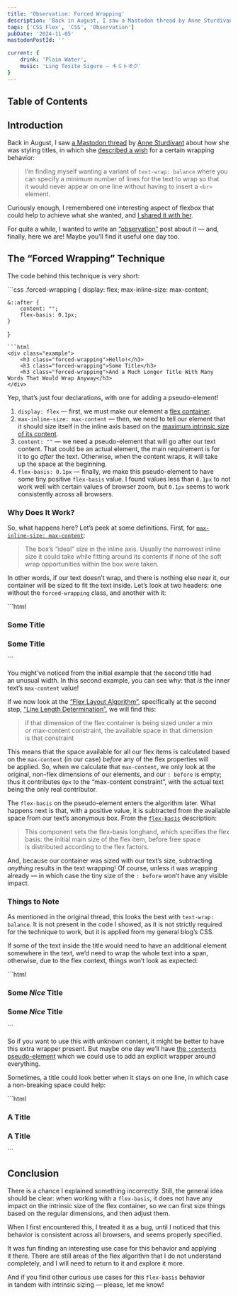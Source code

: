 ```yaml
---
title: 'Observation: Forced Wrapping'
description: 'Back in August, I saw a Mastodon thread by Anne Sturdivant about how she was styling titles, in which she described a wish for a certain wrapping behavior. Curiously enough, I remembered one interesting aspect of flexbox that could help to achieve what she wanted, and shared it with her. For quite a while, I wanted to write an “observation” post about it — and, finally, here we are! Maybe you’ll find it useful one day too.'
tags: ['CSS Flex', 'CSS', 'Observation']
pubDate: '2024-11-05'
mastodonPostId: ''

current: {
	drink: 'Plain Water',
	music: 'Ling Tosite Sigure — キミトオク'
}
---
```



## Table of Contents

## Introduction

Back in August, I saw [a Mastodon thread](https://social.lol/@anniegreens/112890011461777367) by [Anne Sturdivant](https://anniegreens.lol/) about how she was styling titles, in which she [described a wish](https://social.lol/@anniegreens/112890024470894579) for a certain wrapping behavior:

> I’m finding myself wanting a variant of `text-wrap: balance` where you can specify a minimum number of lines for the text to wrap so that it would never appear on one line without having to insert a `<br>` element.

Curiously enough, I remembered one interesting aspect of flexbox that could help to achieve what she wanted, and [I shared it with her](https://front-end.social/@kizu/112893348038380451).

For quite a while, I wanted to write an [“observation”](/tags/observation) post about it — and, finally, here we are! Maybe you’ll find it useful one day too.


## The “Forced Wrapping” Technique

The code behind this technique is very short:

<style>{`
.example {
	display: grid;
	gap: 1rem;
}
.example h3 {
	margin: 0;
	outline: 3px double hotpink;
}
`}</style>

<LiveExample caption="Each header is shown with a double pink outline around its border-box area. A header with a single word does not wrap, while a header with two words wraps, with each word on a separate line. A longer title, at the same time, takes the same two lines (when there is enough space for them).">
```css
.forced-wrapping {
	display: flex;
	max-inline-size: max-content;

	&::after {
		content: "";
		flex-basis: 0.1px;
	}
}
```
```html
<div class="example">
	<h3 class="forced-wrapping">Hello!</h3>
	<h3 class="forced-wrapping">Some Title</h3>
	<h3 class="forced-wrapping">And a Much Longer Title With Many Words That Would Wrap Anyway</h3>
</div>
```
</LiveExample>

Yep, that’s just four declarations, with one for adding a pseudo-element!

1. `display: flex` — first, we must make our element a [flex container](https://drafts.csswg.org/css-flexbox/#flex-containers).
2. `max-inline-size: max-content` — then, we need to tell our element that it should size itself in the inline axis based on the [maximum intrinsic size of its content](https://drafts.csswg.org/css-sizing-3/#max-content).
3. `content: ""` — we need a pseudo-element that will go after our text content. That could be an actual element, the main requirement is for it to go _after_ the text. Otherwise, when the content wraps, it will take up the space at the beginning.
5. `flex-basis: 0.1px` — finally, we make this pseudo-element to have some tiny positive `flex-basis` value. I found values less than `0.1px` to not work well with certain values of browser zoom, but `0.1px` seems to work consistently across all browsers.


### Why Does It Work?

So, what happens here? Let’s peek at some definitions. First, for [`max-inline-size: max-content`](https://drafts.csswg.org/css-sizing-3/#max-content-inline-size):

> The box’s “ideal” size in the inline axis. Usually the narrowest inline size it could take while fitting around its contents if none of the soft wrap opportunities within the box were taken.

In other words, if our text doesn’t wrap, and there is nothing else near it, our container will be sized to fit the text inside. Let’s look at two headers: one without the `forced-wrapping` class, and another with it:

<LiveExample caption="The inline size of the two pink outlines is the same.">
```html
<div class="example">
	<h3 style="max-inline-size: max-content">Some Title</h3>
	<h3 class="forced-wrapping">Some Title</h3>
</div>
```
</LiveExample>

You might’ve noticed from the initial example that the second title had an unusual width. In this second example, you can see why: that _is_ the inner text’s `max-content` value!

If we now look at the [“Flex Layout Algorithm”](https://drafts.csswg.org/css-flexbox/#layout-algorithm), specifically at the second step, [“Line Length Determination”](https://drafts.csswg.org/css-flexbox/#line-sizing), we will find this:

> if that dimension of the flex container is being sized under a min or max-content constraint, the available space in that dimension is that constraint

This means that the space available for all our flex items is calculated based on the `max-content` (in our case) _before_ any of the flex properties will be applied. So, when we calculate that `max-content`, we only look at the original, non-flex dimensions of our elements, and our `: before` is empty; thus it contributes `0px` to the “max-content constraint”, with the actual text being the only real contributor.

The `flex-basis` on the pseudo-element enters the algorithm later. What happens next is that, with a positive value, it is subtracted from the available space from our text’s anonymous box. From the [`flex-basis`](https://drafts.csswg.org/css-flexbox/#propdef-flex-basis) description:

> This component sets the flex-basis longhand, which specifies the flex basis: the initial main size of the flex item, before free space is distributed according to the flex factors.

And, because our container was sized with our text’s size, subtracting _anything_ results in the text wrapping! Of course, unless it was wrapping already — in which case the tiny size of the `: before` won’t have any visible impact.


### Things to Note

As mentioned in the original thread, this looks the best with `text-wrap: balance`. It is not present in the code I showed, as it is not strictly required for the technique to work, but it is applied from my general blog’s CSS.

If some of the text inside the title would need to have an additional element somewhere in the text, we’d need to wrap the whole text into a span, otherwise, due to the flex context, things won’t look as expected:

<LiveExample caption="Without an extra wrapper, each part of text around the `<em>` becomes its anonymous box.">
```html
<div class="example">
	<h3 class="forced-wrapping">
		Some <em>Nice</em> Title
	</h3>
	<h3 class="forced-wrapping">
		<span>Some <em>Nice</em> Title</span>
	</h3>
</div>
```
</LiveExample>

So if you want to use this with unknown content, it might be better to have this extra wrapper present. But maybe one day we’ll have [the `:contents` pseudo-element](https://github.com/w3c/csswg-drafts/issues/2406) which we could use to add an explicit wrapper around everything.

Sometimes, a title could look better when it stays on one line, in which case a non-breaking space could help:

<LiveExample caption="Without an `&amp;nbsp;`, some titles could look worse when wrapping.">
```html
<div class="example">
	<h3 class="forced-wrapping">
 		A Title
	</h3>
	<h3 class="forced-wrapping">
		A&nbsp;Title
	</h3>
</div>
```
</LiveExample>


## Conclusion

There is a chance I explained something incorrectly. Still, the general idea should be clear: when working with a `flex-basis`, it does not have any impact on the intrinsic size of the flex container, so we can first size things based on the regular dimensions, and then adjust them.

When I first encountered this, I treated it as a bug, until I noticed that this behavior is consistent across all browsers, and seems properly specified.

It was fun finding an interesting use case for this behavior and applying it there. There are still areas of the flex algorithm that I do not understand completely, and I will need to return to it and explore it more.

And if you find other curious use cases for this `flex-basis` behavior in tandem with intrinsic sizing — please, let me know!
